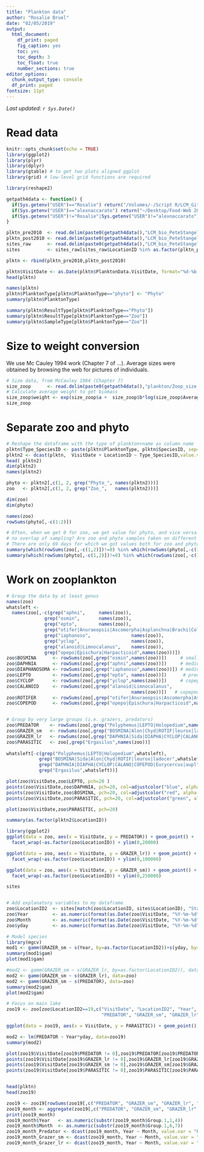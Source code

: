 ```yaml
---
title: "Plankton data"
author: "Rosalie Bruel"
date: "02/05/2019"
output: 
  html_document: 
    df_print: paged
    fig_caption: yes
    toc: yes
    toc_depth: 3
    toc_float: true
    number_sections: true
editor_options: 
  chunk_output_type: console
  df_print: paged
fontsize: 11pt
---
```


_Last updated: `r Sys.Date()`_

# Read data

```r
knitr::opts_chunk$set(echo = TRUE)
library(ggplot2)
library(plyr)
library(dplyr)
library(gtable) # to get two plots aligned ggplot
library(grid) # low-level grid functions are required

library(reshape2)

getpath4data <- function() {
  if(Sys.getenv("USER")=="Rosalie") return("/Volumes/-/Script R/LCM_GitHub_Data_LCM/")
  if(Sys.getenv("USER")=="alexnaccarato") return("~/Desktop/Food-Web 2018-2019/LCM_GitHub_Data/")
  if(Sys.getenv("USER")!="Rosalie"|Sys.getenv("USER")!="alexnaccarato") stop("You need to get the data.")
}

```

```r
plktn_pre2010  <- read.delim(paste0(getpath4data(),"LCM_bio_PeteStangel/Plankton data pre 2010.txt"))
plktn_post2010 <- read.delim(paste0(getpath4data(),"LCM_bio_PeteStangel/Plankton data after 2010.txt"))
sites_raw      <- read.delim(paste0(getpath4data(),"LCM_bio_PeteStangel/Plankton data stations.txt"))
sites          <- sites_raw[sites_raw$LocationID %in% as.factor(plktn_pre2010$LocationID),]

plktn <- rbind(plktn_pre2010,plktn_post2010)

plktn$VisitDate <- as.Date(plktn$PlanktonData.VisitDate, format="%d-%b-%y")
head(plktn)

names(plktn)
plktn$PlanktonType[plktn$PlanktonType=="phyto"] <- "Phyto"
summary(plktn$PlanktonType)

summary(plktn$ResultType[plktn$PlanktonType=="Phyto"])
summary(plktn$ResultType[plktn$PlanktonType=="Zoo"])
summary(plktn$SampleType[plktn$PlanktonType=="Zoo"])

```


# Size to weight conversion

We use Mc Cauley 1994 work (Chapter 7 of ...).
Average sizes were obtained by browsing the web for pictures of individuals.


```r
# Size data, from McCauley 1984 (Chapter 7)
size_zoop      <- read.delim(paste0(getpath4data(),"plankton/Zoop_size.txt"))
# Calculate average weight to get biomass
size_zoop$weight <- exp(size_zoop$a +  size_zoop$b*log(size_zoop$Average_Size))
size_zoop
```


# Separate zoo and phyto

```r
# Reshape the dataframe with the type of plankton+name as column name
plktn$Type_SpeciesID <- paste(plktn$PlanktonType, plktn$SpeciesID, sep="_")
plktn2 <- dcast(plktn,  VisitDate + LocationID ~ Type_SpeciesID,value.var = "Result",fun.aggregate = sum, na.rm = TRUE )
head( plktn2)
dim(plktn2)
names(plktn2)

phyto <- plktn2[,c(1, 2, grep("Phyto_", names(plktn2)))]
zoo   <- plktn2[,c(1, 2, grep("Zoo_",   names(plktn2)))]

dim(zoo)
dim(phyto)

names(zoo)
rowSums(phyto[,-c(1:2)])

# Often, when we get 0 for zoo, we get value for phyto, and vice versa.
# no overlap of sampling? Are zoo and phyto samples taken on different days?
# There are only 69 days for which we got values both for zoo and phyto.
summary(which(rowSums(zoo[,-c(1,2)])!=0) %in% which(rowSums(phyto[,-c(1,2)])!=0))
summary(which(rowSums(phyto[,-c(1,2)])!=0) %in% which(rowSums(zoo[,-c(1,2)])!=0))


```

# Work on zooplankton

```r
# Group the data by at least genus
names(zoo)
whatsleft <- 
  names(zoo[,-c(grep("aphni",     names(zoo)),
              grep("osmin",       names(zoo)),
              grep("epto",        names(zoo)),
              grep("otifer|Anuraeopsis|Ascomorpha|Asplanchna|Brachi|Collotheca|Conochilus|Cupelopagis|Euchlanis|Filinia|Kellicottia|Keratella|Lecane|Monostyla|Nothalca|Ploesoma|Polyarthra|Synchaeta|Trichocerca",    names(zoo)),
              grep("iaphanoso",               names(zoo)),
              grep("yclop",                   names(zoo)),
              grep("alanoid|Limnocalanus",    names(zoo)),
              grep("opepo|Epischura|Harpacticoid",names(zoo)))])
zoo$BOSMINA      <- rowSums(zoo[,grep("osmin",names(zoo))])     # small grazer
zoo$DAPHNIA      <- rowSums(zoo[,grep("aphni",names(zoo))])     # medium grazer
zoo$DIAPHANOSOMA <- rowSums(zoo[,grep("iaphanoso",names(zoo))]) # medium grazer
zoo$LEPTO        <- rowSums(zoo[,grep("epto", names(zoo))])      # predator
zoo$CYCLOP       <- rowSums(zoo[,grep("yclop",names(zoo))])     # copepod
zoo$CALANOID     <- rowSums(zoo[,grep("alanoid|Limnocalanus",
                                              names(zoo))])   # copepod
zoo$ROTIFER      <- rowSums(zoo[,grep("otifer|Anuraeopsis|Ascomorpha|Asplanchna|Brachi|Collotheca|Conochilus|Cupelopagis|Euchlanis|Filinia|Kellicottia|Keratella|Lecane|Monostyla|Nothalca|Ploesoma|Polyarthra|Synchaeta|Trichocerca",names(zoo))])    # small grazer
zoo$COPEPOD      <- rowSums(zoo[,grep("opepo|Epischura|Harpacticoid",names(zoo))])    # large grazer


# Group by very large groups (i.e. grazers, predators)
zoo$PREDATOR    <- rowSums(zoo[,grep("Polyphemus|LEPTO|Holopedium",names(zoo))])   
zoo$GRAZER_sm   <- rowSums(zoo[,grep("BOSMINA|Alon|Chyd|ROTIF|leurox|ladocer",names(zoo))])  
zoo$GRAZER_lr   <- rowSums(zoo[,grep("DAPHNIA|Sida|DIAPHA|CYCLOP|CALANO|opep|Eurycercus|aupl",names(zoo))])  
zoo$PARASITIC   <- zoo[,grep("Ergasilus",names(zoo))]
  
whatsleft[-c(grep("Polyphemus|LEPTO|Holopedium",whatsleft),
            grep("BOSMINA|Sida|Alon|Chyd|ROTIF|leurox|ladocer",whatsleft),
            grep("DAPHNIA|DIAPHA|CYCLOP|CALANO|COPEPOD|Eurycercus|aupl",whatsleft),
            grep("Ergasilus",whatsleft))]

plot(zoo$VisitDate,zoo$LEPTO, pch=20 )
points(zoo$VisitDate,zoo$DAPHNIA, pch=20, col=adjustcolor("blue", alpha.f = .3) )
points(zoo$VisitDate,zoo$BOSMINA, pch=20, col=adjustcolor("red", alpha.f = .3) )
points(zoo$VisitDate,zoo$PARASITIC, pch=20, col=adjustcolor("green", alpha.f = .3) )

plot(zoo$VisitDate,zoo$PARASITIC, pch=20)

summary(as.factor(plktn2$LocationID))

library(ggplot2)
ggplot(data = zoo, aes(x = VisitDate, y = PREDATOR)) + geom_point() +
  facet_wrap(~as.factor(zoo$LocationID)) + ylim(0,20000)

ggplot(data = zoo, aes(x = VisitDate, y = GRAZER_lr)) + geom_point() +
  facet_wrap(~as.factor(zoo$LocationID)) + ylim(0,100000)

ggplot(data = zoo, aes(x = VisitDate, y = GRAZER_sm)) + geom_point() +
  facet_wrap(~as.factor(zoo$LocationID)) + ylim(0,250000)

sites


# Add explanatory variables to my dataframe
zoo$LocationID2  <- sites[match(zoo$LocationID, sites$LocationID), "StationID"]
zoo$Year         <- as.numeric(format(as.Date(zoo$VisitDate, "%Y-%m-%d"),"%Y"))
zoo$Month        <- as.numeric(format(as.Date(zoo$VisitDate, "%Y-%m-%d"),"%m"))
zoo$yday         <- as.numeric(format(as.Date(zoo$VisitDate, "%Y-%m-%d"),"%j"))

# Model species
library(mgcv)
mod1 <- gamm(GRAZER_sm ~ s(Year, by=as.factor(LocationID2))+s(yday, by=as.factor(LocationID2)), data=zoo)
summary(mod1$gam)
plot(mod1$gam)

#mod2 <- gamm(GRAZER_sm ~ s(GRAZER_lr, by=as.factor(LocationID2)), data=zoo)
mod2 <- gamm(GRAZER_sm ~ s(GRAZER_lr), data=zoo)
mod2 <- gamm(GRAZER_sm ~ s(PREDATOR), data=zoo)
summary(mod2$gam)
plot(mod2$gam)

# Focus on main lake
zoo19 <- zoo[zoo$LocationID2==19,c("VisitDate", "LocationID2", "Year", "Month", "yday",
                                   "PREDATOR", "GRAZER_sm", "GRAZER_lr", "PARASITIC")]

ggplot(data = zoo19, aes(x = VisitDate, y = PARASITIC)) + geom_point()

mod2 <- lm(PREDATOR ~ Year*yday, data=zoo19)
summary(mod2)

plot(zoo19$VisitDate[zoo19$PREDATOR != 0],zoo19$PREDATOR[zoo19$PREDATOR != 0], pch=20, col=adjustcolor("black", alpha.f = .3) )
points(zoo19$VisitDate[zoo19$GRAZER_lr != 0],zoo19$GRAZER_lr[zoo19$GRAZER_lr != 0], pch=20, col=adjustcolor("blue", alpha.f = .3) )
points(zoo19$VisitDate[zoo19$GRAZER_sm != 0],zoo19$GRAZER_sm[zoo19$GRAZER_sm != 0], pch=20, col=adjustcolor("red", alpha.f = .3) )
points(zoo19$VisitDate[zoo19$PARASITIC != 0],zoo19$PARASITIC[zoo19$PARASITIC != 0], pch=20, col=adjustcolor("green", alpha.f = .3) )


head(plktn)
head(zoo19)

zoo19 <- zoo19[rowSums(zoo19[,c("PREDATOR", "GRAZER_sm", "GRAZER_lr", "PARASITIC")])>0,]
zoo19_month <- aggregate(zoo19[,c("PREDATOR", "GRAZER_sm", "GRAZER_lr", "PARASITIC")], list(format(zoo19$VisitDate, "%Y-%m")), mean)
print(zoo19_month)
zoo19_month$Year   <- as.numeric(substr(zoo19_month$Group.1,1,4))
zoo19_month$Month  <- as.numeric(substr(zoo19_month$Group.1,6,7))
zoo19_month_Predator <- dcast(zoo19_month, Year ~ Month, value.var = "PREDATOR", fun.aggregate = mean)
zoo19_month_Grazer_sm <- dcast(zoo19_month, Year ~ Month, value.var = "GRAZER_sm", fun.aggregate = mean)
zoo19_month_Grazer_lr <- dcast(zoo19_month, Year ~ Month, value.var = "GRAZER_lr", fun.aggregate = mean)

```

